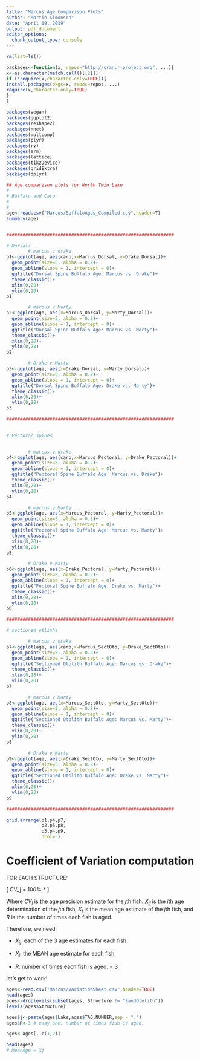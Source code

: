 ```yaml
---
title: "Marcus Age Comparison Plots"
author: "Martin Simonson"
date: "April 19, 2019"
output: pdf_document
editor_options: 
  chunk_output_type: console
---
```


```r
rm(list=ls())

packages<-function(x, repos="http://cran.r-project.org", ...){
x<-as.character(match.call()[[2]])
if (!require(x,character.only=TRUE)){
install.packages(pkgs=x, repos=repos, ...)
require(x,character.only=TRUE)
}
}

packages(vegan)
packages(ggplot2)
packages(reshape2)
packages(nnet)
packages(multcomp)
packages(plyr)
packages(rv)
packages(arm)
packages(lattice)
packages(tikzDevice)
packages(gridExtra)
packages(dplyr)

```


```r
## Age comparison plots for North Twin Lake
#
# Buffalo and Carp
#
#
age<-read.csv("Marcus/BuffaloAges_Compiled.csv",header=T)
summary(age)


##############################################################

# Dorsals
        # marcus v drake
p1<-ggplot(age, aes(carp,x=Marcus_Dorsal, y=Drake_Dorsal))+
  geom_point(size=5, alpha = 0.2)+
  geom_abline(slope = 1, intercept = 0)+
  ggtitle("Dorsal Spine Buffalo Age: Marcus vs. Drake")+
  theme_classic()+
  xlim(0,20)+
  ylim(0,20)
p1

        # marcus v Marty
p2<-ggplot(age, aes(x=Marcus_Dorsal, y=Marty_Dorsal))+
  geom_point(size=5, alpha = 0.2)+
  geom_abline(slope = 1, intercept = 0)+
  ggtitle("Dorsal Spine Buffalo Age: Marcus vs. Marty")+
  theme_classic()+
  xlim(0,20)+
  ylim(0,20)
p2

        # Drake v Marty
p3<-ggplot(age, aes(x=Drake_Dorsal, y=Marty_Dorsal))+
  geom_point(size=5, alpha = 0.2)+
  geom_abline(slope = 1, intercept = 0)+
  ggtitle("Dorsal Spine Buffalo Age: Drake vs. Marty")+
  theme_classic()+
  xlim(0,20)+
  ylim(0,20)
p3

##############################################################
        

# Pectoral spines


        # marcus v drake
p4<-ggplot(age, aes(carp,x=Marcus_Pectoral, y=Drake_Pectoral))+
  geom_point(size=5, alpha = 0.2)+
  geom_abline(slope = 1, intercept = 0)+
  ggtitle("Pectoral Spine Buffalo Age: Marcus vs. Drake")+
  theme_classic()+
  xlim(0,20)+
  ylim(0,20)
p4

        # marcus v Marty
p5<-ggplot(age, aes(x=Marcus_Pectoral, y=Marty_Pectoral))+
  geom_point(size=5, alpha = 0.2)+
  geom_abline(slope = 1, intercept = 0)+
  ggtitle("Pectoral Spine Buffalo Age: Marcus vs. Marty")+
  theme_classic()+
  xlim(0,20)+
  ylim(0,20)
p5

        # Drake v Marty
p6<-ggplot(age, aes(x=Drake_Pectoral, y=Marty_Pectoral))+
  geom_point(size=5, alpha = 0.2)+
  geom_abline(slope = 1, intercept = 0)+
  ggtitle("Pectoral Spine Buffalo Age: Drake vs. Marty")+
  theme_classic()+
  xlim(0,20)+
  ylim(0,20)
p6

##############################################################

# sectioned otliths

        # marcus v drake
p7<-ggplot(age, aes(carp,x=Marcus_SectOto, y=Drake_SectOto))+
  geom_point(size=5, alpha = 0.2)+
  geom_abline(slope = 1, intercept = 0)+
  ggtitle("Sectioned Otolith Buffalo Age: Marcus vs. Drake")+
  theme_classic()+
  xlim(0,20)+
  ylim(0,20)
p7

        # marcus v Marty
p8<-ggplot(age, aes(x=Marcus_SectOto, y=Marty_SectOto))+
  geom_point(size=5, alpha = 0.2)+
  geom_abline(slope = 1, intercept = 0)+
  ggtitle("Sectioned Otolith Buffalo Age: Marcus vs. Marty")+
  theme_classic()+
  xlim(0,20)+
  ylim(0,20)
p8

        # Drake v Marty
p9<-ggplot(age, aes(x=Drake_SectOto, y=Marty_SectOto))+
  geom_point(size=5, alpha = 0.2)+
  geom_abline(slope = 1, intercept = 0)+
  ggtitle("Sectioned Otolith Buffalo Age: Drake vs. Marty")+
  theme_classic()+
  xlim(0,20)+
  ylim(0,20)
p9

##############################################################

grid.arrange(p1,p4,p7,
             p2,p5,p8,
             p3,p4,p9,
             ncol=3)


```


# Coefficient of Variation computation

FOR EACH STRUCTURE:

\[
CV_j = 100\% * \frac{\sqrt{\Sigma_{i=1}^{R}\frac{(X_{ij}-X_j)^2}{R-1}}}{X_j}
\]

Where $CV_j$ is the age precision estimate for the $j$th fish. $X_{ij}$ is the $i$th age determination of the $j$th fish, $X_j$ is the mean age estimate of the $j$th fish, and $R$ is the number of times each fish is aged. 

Therefore, we need:

- $X_{ij}$: each of the 3 age estimates for each fish 

- $X_j$: the MEAN age estimate for each fish

- $R$: number of times each fish is aged. = 3

let's get to work!

```r
ages<-read.csv("Marcus/VariationSheet.csv",header=TRUE)
head(ages)
ages<-droplevels(subset(ages, Structure != "SandOtolith"))
levels(ages$Structure)

ages$j<-paste(ages$Lake,ages$TAG.NUMBER,sep = ".")
ages$R<-3 # easy one. number of times fish is aged.

ages<-ages[,-c(1,2)]

head(ages)
# MeanAge = Xj



```

